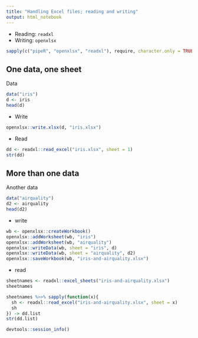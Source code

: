 ```yaml
---
title: "Handling Excel files; reading and writing"
output: html_notebook
---
```

* Reading: `readxl`
* Writing: `openxlsx`

```r
sapply(c("pipeR", "openxlsx", "readxl"), require, character.only = TRUE)
```
## One data, one sheet 

Data

```r
data("iris")
d <- iris
head(d)
```

* Write
```r
openxlsx::write.xlsx(d, "iris.xlsx")
```

* Read
```r
dd <- readxl::read_excel("iris.xlsx", sheet = 1)
str(dd)
```

## More than one data

Another data
```r
data("airquality")
d2 <- airquality
head(d2)
```

* write
```r
wb <- openxlsx::createWorkbook()
openxlsx::addWorksheet(wb, "iris")
openxlsx::addWorksheet(wb, "airquality")
openxlsx::writeData(wb, sheet = "iris", d)
openxlsx::writeData(wb, sheet = "airquality", d2)
openxlsx::saveWorkbook(wb, "iris-and-airquality.xlsx")
```

* read
```r
sheetnames <- readxl::excel_sheets("iris-and-airquality.xlsx")
sheetnames
```

```r
sheetnames %>>% sapply(function(x){
  sh <- readxl::read_excel("iris-and-airquality.xlsx", sheet = x)
  sh
}) -> dd.list
str(dd.list)
```

```r
devtools::session_info()
```